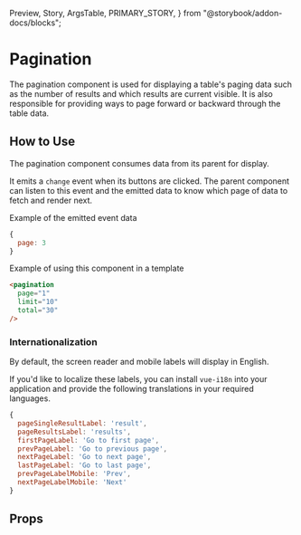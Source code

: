   Preview,
  Story,
  ArgsTable,
  PRIMARY_STORY,
} from "@storybook/addon-docs/blocks";

# Pagination

The pagination component is used for displaying a table's paging data such as the number of results and which results are current visible. It is also responsible for providing ways to page forward or backward through the table data.

<Preview>
  <Story id="components-pagination--first-page-active" />
</Preview>

## How to Use

The pagination component consumes data from its parent for display. 

It emits a `change` event when its buttons are clicked. The parent component can listen to this event and the emitted data to know which page of data to fetch and render next.

Example of the emitted event data
```js
{
  page: 3
}
```

Example of using this component in a template
```html
<pagination
  page="1"
  limit="10"
  total="30"
/>
```

### Internationalization

By default, the screen reader and mobile labels will display in English.

If you'd like to localize these labels, you can install `vue-i18n` into your application and provide the following translations in your required languages.

```js
{
  pageSingleResultLabel: 'result',
  pageResultsLabel: 'results',
  firstPageLabel: 'Go to first page',
  prevPageLabel: 'Go to previous page',
  nextPageLabel: 'Go to next page',
  lastPageLabel: 'Go to last page',
  prevPageLabelMobile: 'Prev',
  nextPageLabelMobile: 'Next'
}
```



## Props

<ArgsTable story={PRIMARY_STORY} />
